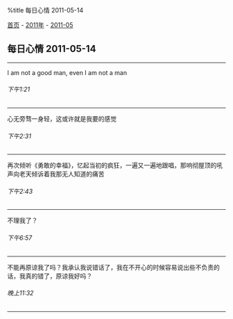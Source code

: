 %title 每日心情 2011-05-14

[[../../../index|首页]] - [[../index|2011年]] - [[index|2011-05]]
==每日心情 2011-05-14==
----
I am not a good man, even I am not a man
======下午1:21======
----
心无旁骛一身轻，这或许就是我要的感觉
======下午2:31======
----
再次倾听《勇敢的幸福》，忆起当初的疯狂，一遍又一遍地跟唱，那响彻屋顶的吼声向老天倾诉着我那无人知道的痛苦
======下午2:43======
----
不理我了？
======下午6:57======
----
不能再原谅我了吗？我承认我说错话了，我在不开心的时候容易说出些不负责的话，我真的错了，原谅我好吗？
======晚上11:32======
----

